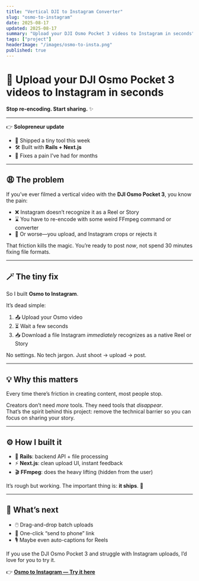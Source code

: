 ---
title: "Vertical DJI to Instagram Converter"
slug: "osmo-to-instagram"
date: 2025-08-17
updated: 2025-08-17
summary: "Upload your DJI Osmo Pocket 3 videos to Instagram in seconds"
tags: ["project"]
headerImage: "/images/osmo-to-insta.png"
published: true
---

# 📱 Upload your DJI Osmo Pocket 3 videos to Instagram in seconds  

**Stop re-encoding. Start sharing.** ✨  

---

👉 **Solopreneur update**  
- 🚀 Shipped a tiny tool this week  
- 🛠️ Built with **Rails + Next.js**  
- 🎥 Fixes a pain I’ve had for months  

---

## 😩 The problem  

If you’ve ever filmed a vertical video with the **DJI Osmo Pocket 3**, you know the pain:  
- ❌ Instagram doesn’t recognize it as a Reel or Story  
- ⌛ You have to re-encode with some weird FFmpeg command or converter
- 😤 Or worse—you upload, and Instagram crops or rejects it  

That friction kills the magic. You’re ready to post *now*, not spend 30 minutes fixing file formats.  

---

## 🪄 The tiny fix  

So I built **Osmo to Instagram**.  

It’s dead simple:  
1. 📤 Upload your Osmo video  
2. ⏳ Wait a few seconds  
3. 📥 Download a file Instagram *immediately* recognizes as a native Reel or Story  

No settings. No tech jargon. Just shoot → upload → post.  

---

## 💡 Why this matters  

Every time there’s friction in creating content, most people stop.  

Creators don’t need *more* tools. They need tools that *disappear*.  
That’s the spirit behind this project: remove the technical barrier so you can focus on sharing your story.  

---

## ⚙️ How I built it  

- 🐙 **Rails**: backend API + file processing
- ⚡ **Next.js**: clean upload UI, instant feedback
- 🎬 **FFmpeg**: does the heavy lifting (hidden from the user)

It’s rough but working. The important thing is: **it ships**. 🚢

---

## 🔮 What’s next

- 🖱️ Drag-and-drop batch uploads
- 📲 One-click “send to phone” link
- 🎙️ Maybe even auto-captions for Reels

If you use the DJI Osmo Pocket 3 and struggle with Instagram uploads, I’d love for you to try it.

👉 [**Osmo to Instagram — Try it here**](https://www.osmotoinsta.sunwoolabs.com)
